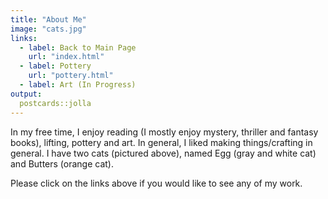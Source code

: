 ```yaml
---
title: "About Me"
image: "cats.jpg"
links:
  - label: Back to Main Page
    url: "index.html"
  - label: Pottery
    url: "pottery.html"
  - label: Art (In Progress)
output:
  postcards::jolla
---
```

 
In my free time, I enjoy reading (I mostly enjoy mystery, thriller and fantasy books), lifting, pottery and art. In general, I liked making things/crafting in general. I have two cats (pictured above), named Egg (gray and white cat) and Butters (orange cat).

Please click on the links above if you would like to see any of my work. 